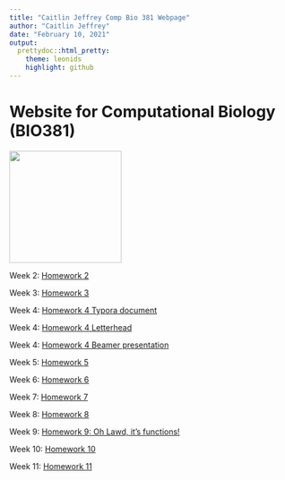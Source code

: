 ```yaml
---
title: "Caitlin Jeffrey Comp Bio 381 Webpage"
author: "Caitlin Jeffrey"
date: "February 10, 2021"
output: 
  prettydoc::html_pretty:
    theme: leonids
    highlight: github
---
```



# Website for Computational Biology (BIO381)

<img src="Caitlin_Jeffrey.jfif" width = "200" height ="200" />


Week 2: [Homework 2](Homework_02.html)

Week 3: [Homework 3](Homework_03.html)

Week 4: [Homework 4 Typora document](Homework_04_Typora.html)
        
Week 4: [Homework 4 Letterhead](Homework_04_Letterhead.pdf)

Week 4: [Homework 4 Beamer presentation](Homework_04_Beamer.pdf)

Week 5: [Homework 5](Homework_05.html)

Week 6: [Homework 6](Homework_06.html)

Week 7: [Homework 7](Homework_07.html)

Week 8: [Homework 8](Homework_08.html)

Week 9: [Homework 9: Oh Lawd, it's functions!](Homework_09.html)

Week 10: [Homework 10](Homework_10.html)

Week 11: [Homework 11](Homework_11.html)
